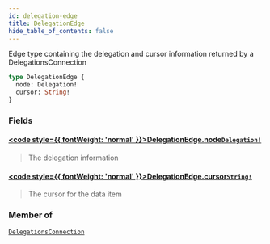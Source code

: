 ```yaml
---
id: delegation-edge
title: DelegationEdge
hide_table_of_contents: false
---
```








Edge type containing the delegation and cursor information returned by a DelegationsConnection

```graphql
type DelegationEdge {
  node: Delegation!
  cursor: String!
}
```


### Fields

#### [<code style={{ fontWeight: 'normal' }}>DelegationEdge.<b>node</b></code>](#)<Bullet />[`Delegation!`](/mainnet/api/graphql/objects/delegation) <Badge class="secondary" text="non-null"/> <Badge class="secondary" text="object"/>
> The delegation information
> 

#### [<code style={{ fontWeight: 'normal' }}>DelegationEdge.<b>cursor</b></code>](#)<Bullet />[`String!`](/mainnet/api/graphql/scalars/string) <Badge class="secondary" text="non-null"/> <Badge class="secondary" text="scalar"/>
> The cursor for the data item
> 



### Member of

[`DelegationsConnection`](/mainnet/api/graphql/objects/delegations-connection)  <Badge class="secondary" text="object"/>



